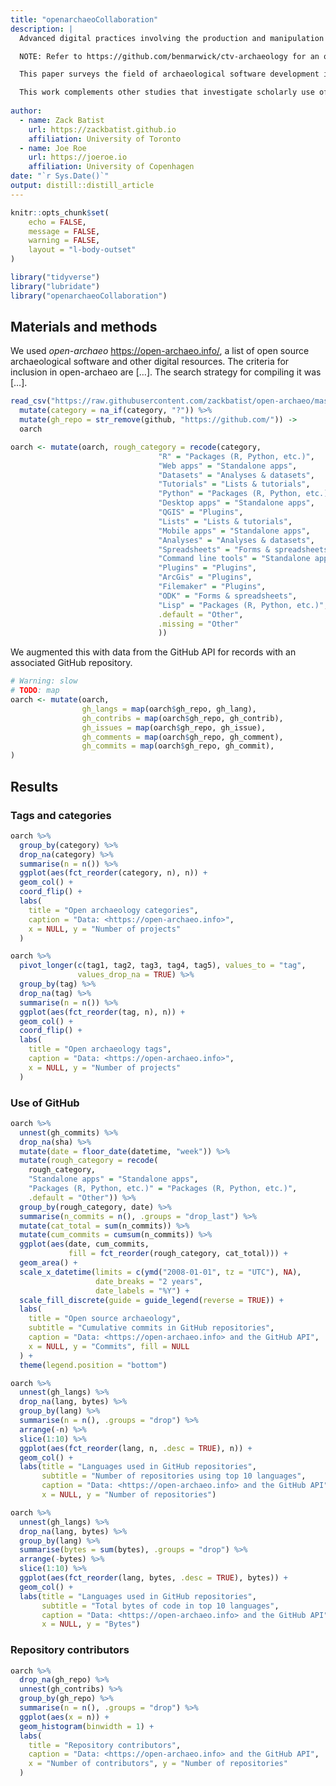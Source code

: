 ```yaml
---
title: "openarchaeoCollaboration"
description: |
  Advanced digital practices involving the production and manipulation of computer code are gradually becoming ubiquitous aspects of archaeological research. The relative simplicity afforded by scientific scripting languages such as R and Python, which enable custom code to be written, modified, commented, shared and reused with ease, has been a boon for fostering greater digital data manipulation skills among archaeologists. Code used to support archaeological research largely comprise custom scripts or project files that pass data through functions that parse and transform inputs according to documented routines. Base functions or functions included in generic data manipulation, analysis and visualization packages (such as those that collectively form the Tidyverse, ROpenSci and [insert Python equivalent] ecosystems, or 'off the shelf' database management systems or visualization engines) typically support a broad set of common applications, however these tools are rarely designed with archaeological use cases in mind. Recognizing the need for specialized software that more effectively suits archaeological needs, archaeologists have taken it upon themselves to create tools specifically designed for archaeological use cases. These tools operate by abstracting the factors and desired outcomes that the designers perceive to be commonly held by intended users, which happen to be archaeologists. As series of generic functions that can operate with any appropriate input data, this class of software differentiates itself from custom one-off scripts used to process and analyze data pertaining to specific research projects.

  NOTE: Refer to https://github.com/benmarwick/ctv-archaeology for an overview of common archaeological use cases, and which highlights how generic and archaeology-specific functions may be selected and applied for various applications. This is specific to R, but refer also to blogs, web resources and twitter conversations in general that discuss either how to accomplish archaeology-specific tasks using generic toolsets. Basically demonstrate that the gaps that archaeologists identify are wrapped up in and perhaps even derived from conversations about their experiences writing and manipulating code.

  This paper surveys the field of archaeological software development in order to understand what kinds of general use digital tools archaeologists are making and to identify norms regarding how software is built and maintained -- focusing specifically on collaborative aspects of software development. We use open-archaeo, a curated list of open source archaeological software and other digital resources, as the basis of this survey. This dataset is augmented with data collected from software development productivity platforms such as GitHub, which are used to host and facilitate collaborative software development work. Our analysis examines trends relating to the frequency of documented work, the distribution of contributions made by collaborating participants, how software are documented, packaged and presented, and the use of tools designed to support collaborative workflows.

  This work complements other studies that investigate scholarly use of software development productivity platforms in their work that rely on focus group sessions, questionnaires and interviews (such as [IASGE](https://investigating-archiving-git.gitlab.io/)).
  
author:
  - name: Zack Batist
    url: https://zackbatist.github.io
    affiliation: University of Toronto
  - name: Joe Roe
    url: https://joeroe.io
    affiliation: University of Copenhagen
date: "`r Sys.Date()`"
output: distill::distill_article
---
```


```r
knitr::opts_chunk$set(
	echo = FALSE,
	message = FALSE,
	warning = FALSE,
	layout = "l-body-outset"
)
```

```r
library("tidyverse")
library("lubridate")
library("openarchaeoCollaboration")
```

## Materials and methods

We used *open-archaeo* <https://open-archaeo.info/>, a list of open source archaeological software and other digital resources.
The criteria for inclusion in open-archaeo are [...].
The search strategy for compiling it was [...].

```r
read_csv("https://raw.githubusercontent.com/zackbatist/open-archaeo/master/open-archaeo.csv") %>%
  mutate(category = na_if(category, "?")) %>%
  mutate(gh_repo = str_remove(github, "https://github.com/")) ->
  oarch

oarch <- mutate(oarch, rough_category = recode(category,
                                 "R" = "Packages (R, Python, etc.)",
                                 "Web apps" = "Standalone apps",
                                 "Datasets" = "Analyses & datasets",
                                 "Tutorials" = "Lists & tutorials",
                                 "Python" = "Packages (R, Python, etc.)",
                                 "Desktop apps" = "Standalone apps",
                                 "QGIS" = "Plugins",
                                 "Lists" = "Lists & tutorials",
                                 "Mobile apps" = "Standalone apps",
                                 "Analyses" = "Analyses & datasets",
                                 "Spreadsheets" = "Forms & spreadsheets",
                                 "Command line tools" = "Standalone apps",
                                 "Plugins" = "Plugins",
                                 "ArcGis" = "Plugins",
                                 "Filemaker" = "Plugins",
                                 "ODK" = "Forms & spreadsheets",
                                 "Lisp" = "Packages (R, Python, etc.)",
                                 .default = "Other",
                                 .missing = "Other"
                                 ))
```

We augmented this with data from the GitHub API for records with an associated GitHub repository.

```r
# Warning: slow
# TODO: map
oarch <- mutate(oarch,
                gh_langs = map(oarch$gh_repo, gh_lang),
                gh_contribs = map(oarch$gh_repo, gh_contrib),
                gh_issues = map(oarch$gh_repo, gh_issue),
                gh_comments = map(oarch$gh_repo, gh_comment),
                gh_commits = map(oarch$gh_repo, gh_commit),
)
```

## Results

### Tags and categories

```r
oarch %>%
  group_by(category) %>%
  drop_na(category) %>%
  summarise(n = n()) %>%
  ggplot(aes(fct_reorder(category, n), n)) +
  geom_col() +
  coord_flip() +
  labs(
    title = "Open archaeology categories",
    caption = "Data: <https://open-archaeo.info>",
    x = NULL, y = "Number of projects"
  )
```

```r
oarch %>%
  pivot_longer(c(tag1, tag2, tag3, tag4, tag5), values_to = "tag",
               values_drop_na = TRUE) %>%
  group_by(tag) %>%
  drop_na(tag) %>%
  summarise(n = n()) %>%
  ggplot(aes(fct_reorder(tag, n), n)) +
  geom_col() +
  coord_flip() +
  labs(
    title = "Open archaeology tags",
    caption = "Data: <https://open-archaeo.info>",
    x = NULL, y = "Number of projects"
  )
```

### Use of GitHub

```r
oarch %>%
  unnest(gh_commits) %>%
  drop_na(sha) %>%
  mutate(date = floor_date(datetime, "week")) %>%
  mutate(rough_category = recode(
    rough_category,
    "Standalone apps" = "Standalone apps",
    "Packages (R, Python, etc.)" = "Packages (R, Python, etc.)",
    .default = "Other")) %>%
  group_by(rough_category, date) %>%
  summarise(n_commits = n(), .groups = "drop_last") %>%
  mutate(cat_total = sum(n_commits)) %>%
  mutate(cum_commits = cumsum(n_commits)) %>%
  ggplot(aes(date, cum_commits,
             fill = fct_reorder(rough_category, cat_total))) +
  geom_area() +
  scale_x_datetime(limits = c(ymd("2008-01-01", tz = "UTC"), NA),
                   date_breaks = "2 years",
                   date_labels = "%Y") +
  scale_fill_discrete(guide = guide_legend(reverse = TRUE)) +
  labs(
    title = "Open source archaeology",
    subtitle = "Cumulative commits in GitHub repositories",
    caption = "Data: <https://open-archaeo.info> and the GitHub API",
    x = NULL, y = "Commits", fill = NULL
  ) +
  theme(legend.position = "bottom")
```

```r
oarch %>%
  unnest(gh_langs) %>%
  drop_na(lang, bytes) %>%
  group_by(lang) %>%
  summarise(n = n(), .groups = "drop") %>%
  arrange(-n) %>%
  slice(1:10) %>%
  ggplot(aes(fct_reorder(lang, n, .desc = TRUE), n)) +
  geom_col() +
  labs(title = "Languages used in GitHub repositories",
       subtitle = "Number of repositories using top 10 languages",
       caption = "Data: <https://open-archaeo.info> and the GitHub API",
       x = NULL, y = "Number of repositories")

oarch %>%
  unnest(gh_langs) %>%
  drop_na(lang, bytes) %>%
  group_by(lang) %>%
  summarise(bytes = sum(bytes), .groups = "drop") %>%
  arrange(-bytes) %>%
  slice(1:10) %>%
  ggplot(aes(fct_reorder(lang, bytes, .desc = TRUE), bytes)) +
  geom_col() +
  labs(title = "Languages used in GitHub repositories",
       subtitle = "Total bytes of code in top 10 languages",
       caption = "Data: <https://open-archaeo.info> and the GitHub API",
       x = NULL, y = "Bytes")
```

### Repository contributors

```r
oarch %>%
  drop_na(gh_repo) %>%
  unnest(gh_contribs) %>%
  group_by(gh_repo) %>%
  summarise(n = n(), .groups = "drop") %>%
  ggplot(aes(x = n)) +
  geom_histogram(binwidth = 1) +
  labs(
    title = "Repository contributors",
    caption = "Data: <https://open-archaeo.info> and the GitHub API",
    x = "Number of contributors", y = "Number of repositories"
  )
```

